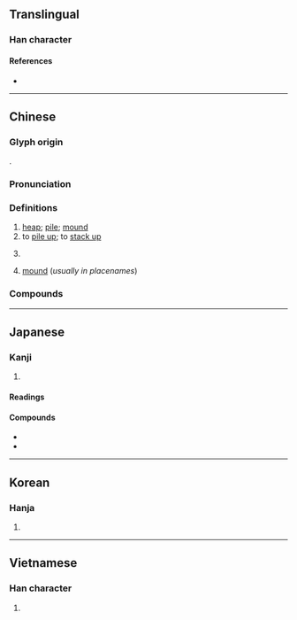 {{character info/new}}
==Translingual==

===Han character===
{{Han char|rn=32|rad=土|as=08|sn=11|four=40114|canj=GOG|ids=⿰土隹}}

====References====
* {{Han ref|kx=0232.040|dkj=05211|dj=0469.060|hdz=10454.040|uh=5806|ud=22534|bh=B0EF|bd=45295}}

----

==Chinese==
{{zh-forms}}

===Glyph origin===
{{Han etym}}
{{Han compound|土|隹|ls=psc|c1=s|c2=p}}.

===Pronunciation===
{{zh-pron
|m=duī
|m-s=
|c=deoi1,zeoi1
|c-t=
|g=
|h=pfs=tôi
|j=
|mb=dó
|md=dŏi
|mn=tui/tu
|mn_note=tui - literary; tu - vernacular
|mn-t=dui1/du1
|w=1te
|x=
|mc=y
|oc=y
|ma=Zh-dui.ogg
|cat=n,v,cls
}}

===Definitions===
{{zh-hanzi}}

# [[heap]]; [[pile]]; [[mound]]
# to [[pile up]]; to [[stack up]]
# {{zh-classifier|objects organised in [[pile]]s|lit=[[pile]]; [[lump]]; [[heap]]; [[clump]]; [[mound]]}}
#: {{zh-x|一 堆 垃圾|a '''pile''' of trash}}
# [[mound]] (''usually in placenames'')

===Compounds===
{{zh-der|堆疊|堆垛|堆放|堆肥|堆焊|堆紅|堆積|堆集|堆金積玉|堆絹|堆摞|堆碼|堆砌|堆笑|堆繡|堆棧|堆子|堆花燒酒|堆鴉|堆豗|堆山塞海|一堆|堆貯|吉丟古堆|堆下笑|孤堆|大堆|大陸隆堆|堆堆|堆金|堆貨|堆花|堆置|堆積平原|堆積如山|堆滿|垃圾堆|土堆|估堆兒|扎堆|末子堆|故紙堆|滿臉堆笑|撲堆|是非堆|狗屎堆|積玉堆金|泥堆|盤堆|歸裡包堆|滿面堆笑|瓊堆玉砌|白龍堆|灩澦堆|打灰堆|魁堆|鬢若堆鴉|馬王堆|草堆|雷堆|離堆山|送作堆|纍堆|桑堆}}

{{zh-cat|Elementary|Intermediate}}

----

==Japanese==

===Kanji===
{{ja-kanji|grade=|rs=土08}}

# {{defn|lang=ja|sort=土08}}

====Readings====
{{ja-readings
|goon=たい, て
|kanon=たい
|kanyoon=つい
|kun=うずたか-い
}}

====Compounds====
* {{ja-r|堆積|たいせき}}
* {{ja-r|堆肥|たいひ}}

----

==Korean==

===Hanja===
{{ko-hanja|hangeul=퇴|rv=toe|mr=t'oe}}

# {{defn|lang=ko|sort=土08}}

----

==Vietnamese==

===Han character===
{{vi-hantu|[[đôi]], [[chui]], [[đồi]], [[doi]], [[nhoi]], [[duôi]], [[đòi]]|rs=土08}}

# {{defn|lang=vi|sort=土08}}